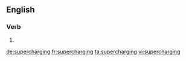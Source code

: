==English==

===Verb===
{{head|en|present participle}}

# {{present participle of|supercharge|lang=en|nocat=1}}

[[de:supercharging]]
[[fr:supercharging]]
[[ta:supercharging]]
[[vi:supercharging]]